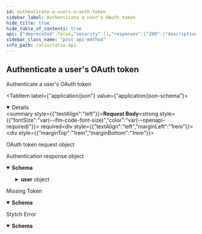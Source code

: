 ```yaml
---
id: authenticate-a-users-o-auth-token
sidebar_label: Authenticate a user's OAuth token
hide_title: true
hide_table_of_contents: true
api: {"deprecated":false,"security":[],"responses":{"200":{"description":"Authentication response object","content":{"application/json":{"schema":{"description":"","required":["sessionJwt"],"type":"object","properties":{"sessionJwt":{"description":"The authenticated Bearer token","type":"string"},"user":{"description":"The user object","required":["id","status","email","firstName","lastName","country","phone","nationality","occupation","currency","preferredMfaMethod"],"type":"object","properties":{"id":{"description":"The unique identifier of the user","type":"string"},"createTime":{"description":"The time the user was created","type":"string"},"updateTime":{"description":"The time the user was last updated","type":"string"},"status":{"description":"The status of the user","type":"string","enum":["ONBOARDING","KYC_SUBMITTED","KYC_DECLINED","FLAGGED","ACTIVE"]},"email":{"description":"The email of the user","type":"string"},"firstName":{"description":"The first name of the user","type":"string"},"middleName":{"description":"The middle name of the user","type":"string"},"lastName":{"description":"The last name of the user","type":"string"},"country":{"description":"The country of the user","type":"string"},"phone":{"description":"The phone number of the user","type":"string"},"payrollProvider":{"description":"The payroll provider of the user","type":"string","enum":["OTHER","ADP","WORKDAY","PAYCHEX","GUSTO","MANUAL"]},"nationality":{"description":"The nationality of the user","type":"string"},"occupation":{"description":"The occupation of the user","type":"string"},"currency":{"description":"The fiat currency of the user","type":"string"},"totalAllocation":{"description":"The total payroll allocation of the user","type":"string"},"preferredMfaMethod":{"description":"The preferred MFA method of the user","type":"string","enum":["OTP_SMS","TOTP"]},"accountNumber":{"description":"The Ratio bank account number of the user","type":"string"},"routingNumber":{"description":"The Ratio bank routing number of the user","type":"string"},"bankAccount":{"description":"The bank account of the user","required":["name","mask"],"type":"object","properties":{"name":{"description":"The name of the bank account","type":"string"},"mask":{"description":"The account number mask","type":"string"}}}}},"email":{"description":"The email of the user","type":"string"}}}}}},"400":{"description":"Missing Token","content":{"application/json":{"schema":{"description":"","type":"object","properties":{"message":{"description":"Error message","type":"string"},"createTime":{"description":"Error creation time","type":"string"},"code":{"description":"Error code","type":"string"},"data":{"description":"Error data","type":"object"}}}}}},"502":{"description":"Stytch Error","content":{"application/json":{"schema":{"description":"","type":"object","properties":{"message":{"description":"Error message","type":"string"},"createTime":{"description":"Error creation time","type":"string"},"code":{"description":"Error code","type":"string"},"data":{"description":"Error data","type":"object"}}}}}}},"parameters":[],"tags":["Auth"],"requestBody":{"content":{"application/json":{"schema":{"description":"","required":["token"],"type":"object","properties":{"token":{"description":"The token to authenticate","type":"string"}}}}},"description":"OAuth token request object","required":true},"description":"Authenticate a user's OAuth token","method":"post","path":"/auth/oauth","servers":[{"url":"http://localhost:3001","description":"Local server"},{"url":"https://api.dev.ratio.me","description":"Development server"},{"url":"https://api.staging.ratio.me","description":"Staging server"},{"url":"https://api.ratio.me","description":"Production server"}],"securitySchemes":{"JWT":{"type":"http","scheme":"bearer","bearerFormat":"JWT"}},"jsonRequestBodyExample":{"token":"string"},"info":{"title":"Ratio API","description":"API endpoints and models for using the Ratio service","contact":{"name":"API Support","url":"https://help.ratio.me","email":"support@ratio.me"},"termsOfService":"http://developer.ratio.me/terms/","version":"1.0.0"},"postman":{"name":"Authenticate a user's OAuth token","description":{"type":"text/plain"},"url":{"path":["auth","oauth"],"host":["{{baseUrl}}"],"query":[],"variable":[]},"header":[{"key":"Content-Type","value":"application/json"},{"key":"Accept","value":"application/json"}],"method":"POST","body":{"mode":"raw","raw":"\"\"","options":{"raw":{"language":"json"}}}}}
sidebar_class_name: "post api-method"
info_path: ratio/ratio-api
---
```



## Authenticate a user&#39;s OAuth token



Authenticate a user&#39;s OAuth token

<MimeTabs><TabItem label={"application/json"} value={"application/json-schema"}><details style={{}} data-collapsed={false} open={true}><summary style={{"textAlign":"left"}}><strong>Request Body</strong><strong style={{"fontSize":"var(--ifm-code-font-size)","color":"var(--openapi-required)"}}> required</strong></summary><div style={{"textAlign":"left","marginLeft":"1rem"}}><div style={{"marginTop":"1rem","marginBottom":"1rem"}}>

OAuth token request object

</div></div><ul style={{"marginLeft":"1rem"}}><SchemaItem collapsible={false} name={"token"} required={true} schemaDescription={"The token to authenticate"} schemaName={"string"} qualifierMessage={undefined} defaultValue={undefined}></SchemaItem></ul></details></TabItem></MimeTabs><div><ApiTabs><TabItem label={"200"} value={"200"}><div>

Authentication response object

</div><div><MimeTabs groupId={"mime-type"}><TabItem label={"application/json"} value={"application/json"}><SchemaTabs groupId={"schema-tabs"}><TabItem label={"Schema"} value={"Schema"}><details style={{}} data-collapsed={false} open={true}><summary style={{"textAlign":"left"}}><strong>Schema</strong></summary><div style={{"textAlign":"left","marginLeft":"1rem"}}></div><ul style={{"marginLeft":"1rem"}}><SchemaItem collapsible={false} name={"sessionJwt"} required={false} schemaDescription={"The authenticated Bearer token"} schemaName={"string"} qualifierMessage={undefined} defaultValue={undefined}></SchemaItem><SchemaItem collapsible={true} className={"schemaItem"}><details style={{}}><summary style={{}}><strong>user</strong><span style={{"opacity":"0.6"}}> object</span></summary><div style={{"marginLeft":"1rem"}}><div style={{"marginTop":".5rem","marginBottom":".5rem"}}>

The user object

</div><SchemaItem collapsible={false} name={"id"} required={false} schemaDescription={"The unique identifier of the user"} schemaName={"string"} qualifierMessage={undefined} defaultValue={undefined}></SchemaItem><SchemaItem collapsible={false} name={"createTime"} required={false} schemaDescription={"The time the user was created"} schemaName={"string"} qualifierMessage={undefined} defaultValue={undefined}></SchemaItem><SchemaItem collapsible={false} name={"updateTime"} required={false} schemaDescription={"The time the user was last updated"} schemaName={"string"} qualifierMessage={undefined} defaultValue={undefined}></SchemaItem><SchemaItem collapsible={false} name={"status"} required={false} schemaDescription={"The status of the user"} schemaName={"string"} qualifierMessage={"**Possible values:** [`ONBOARDING`, `KYC_SUBMITTED`, `KYC_DECLINED`, `FLAGGED`, `ACTIVE`]"} defaultValue={undefined}></SchemaItem><SchemaItem collapsible={false} name={"email"} required={false} schemaDescription={"The email of the user"} schemaName={"string"} qualifierMessage={undefined} defaultValue={undefined}></SchemaItem><SchemaItem collapsible={false} name={"firstName"} required={false} schemaDescription={"The first name of the user"} schemaName={"string"} qualifierMessage={undefined} defaultValue={undefined}></SchemaItem><SchemaItem collapsible={false} name={"middleName"} required={false} schemaDescription={"The middle name of the user"} schemaName={"string"} qualifierMessage={undefined} defaultValue={undefined}></SchemaItem><SchemaItem collapsible={false} name={"lastName"} required={false} schemaDescription={"The last name of the user"} schemaName={"string"} qualifierMessage={undefined} defaultValue={undefined}></SchemaItem><SchemaItem collapsible={false} name={"country"} required={false} schemaDescription={"The country of the user"} schemaName={"string"} qualifierMessage={undefined} defaultValue={undefined}></SchemaItem><SchemaItem collapsible={false} name={"phone"} required={false} schemaDescription={"The phone number of the user"} schemaName={"string"} qualifierMessage={undefined} defaultValue={undefined}></SchemaItem><SchemaItem collapsible={false} name={"payrollProvider"} required={false} schemaDescription={"The payroll provider of the user"} schemaName={"string"} qualifierMessage={"**Possible values:** [`OTHER`, `ADP`, `WORKDAY`, `PAYCHEX`, `GUSTO`, `MANUAL`]"} defaultValue={undefined}></SchemaItem><SchemaItem collapsible={false} name={"nationality"} required={false} schemaDescription={"The nationality of the user"} schemaName={"string"} qualifierMessage={undefined} defaultValue={undefined}></SchemaItem><SchemaItem collapsible={false} name={"occupation"} required={false} schemaDescription={"The occupation of the user"} schemaName={"string"} qualifierMessage={undefined} defaultValue={undefined}></SchemaItem><SchemaItem collapsible={false} name={"currency"} required={false} schemaDescription={"The fiat currency of the user"} schemaName={"string"} qualifierMessage={undefined} defaultValue={undefined}></SchemaItem><SchemaItem collapsible={false} name={"totalAllocation"} required={false} schemaDescription={"The total payroll allocation of the user"} schemaName={"string"} qualifierMessage={undefined} defaultValue={undefined}></SchemaItem><SchemaItem collapsible={false} name={"preferredMfaMethod"} required={false} schemaDescription={"The preferred MFA method of the user"} schemaName={"string"} qualifierMessage={"**Possible values:** [`OTP_SMS`, `TOTP`]"} defaultValue={undefined}></SchemaItem><SchemaItem collapsible={false} name={"accountNumber"} required={false} schemaDescription={"The Ratio bank account number of the user"} schemaName={"string"} qualifierMessage={undefined} defaultValue={undefined}></SchemaItem><SchemaItem collapsible={false} name={"routingNumber"} required={false} schemaDescription={"The Ratio bank routing number of the user"} schemaName={"string"} qualifierMessage={undefined} defaultValue={undefined}></SchemaItem><SchemaItem collapsible={true} className={"schemaItem"}><details style={{}}><summary style={{}}><strong>bankAccount</strong><span style={{"opacity":"0.6"}}> object</span></summary><div style={{"marginLeft":"1rem"}}><div style={{"marginTop":".5rem","marginBottom":".5rem"}}>

The bank account of the user

</div><SchemaItem collapsible={false} name={"name"} required={false} schemaDescription={"The name of the bank account"} schemaName={"string"} qualifierMessage={undefined} defaultValue={undefined}></SchemaItem><SchemaItem collapsible={false} name={"mask"} required={false} schemaDescription={"The account number mask"} schemaName={"string"} qualifierMessage={undefined} defaultValue={undefined}></SchemaItem></div></details></SchemaItem></div></details></SchemaItem><SchemaItem collapsible={false} name={"email"} required={false} schemaDescription={"The email of the user"} schemaName={"string"} qualifierMessage={undefined} defaultValue={undefined}></SchemaItem></ul></details></TabItem><TabItem label={"Example (from schema)"} value={"Example (from schema)"}><ResponseSamples responseExample={"{\n  \"sessionJwt\": \"string\",\n  \"user\": {\n    \"id\": \"string\",\n    \"createTime\": \"string\",\n    \"updateTime\": \"string\",\n    \"status\": \"ONBOARDING\",\n    \"email\": \"string\",\n    \"firstName\": \"string\",\n    \"middleName\": \"string\",\n    \"lastName\": \"string\",\n    \"country\": \"string\",\n    \"phone\": \"string\",\n    \"payrollProvider\": \"OTHER\",\n    \"nationality\": \"string\",\n    \"occupation\": \"string\",\n    \"currency\": \"string\",\n    \"totalAllocation\": \"string\",\n    \"preferredMfaMethod\": \"OTP_SMS\",\n    \"accountNumber\": \"string\",\n    \"routingNumber\": \"string\",\n    \"bankAccount\": {\n      \"name\": \"string\",\n      \"mask\": \"string\"\n    }\n  },\n  \"email\": \"string\"\n}"} language={"json"}></ResponseSamples></TabItem></SchemaTabs></TabItem></MimeTabs></div></TabItem><TabItem label={"400"} value={"400"}><div>

Missing Token

</div><div><MimeTabs groupId={"mime-type"}><TabItem label={"application/json"} value={"application/json"}><SchemaTabs groupId={"schema-tabs"}><TabItem label={"Schema"} value={"Schema"}><details style={{}} data-collapsed={false} open={true}><summary style={{"textAlign":"left"}}><strong>Schema</strong></summary><div style={{"textAlign":"left","marginLeft":"1rem"}}></div><ul style={{"marginLeft":"1rem"}}><SchemaItem collapsible={false} name={"message"} required={false} schemaDescription={"Error message"} schemaName={"string"} qualifierMessage={undefined} defaultValue={undefined}></SchemaItem><SchemaItem collapsible={false} name={"createTime"} required={false} schemaDescription={"Error creation time"} schemaName={"string"} qualifierMessage={undefined} defaultValue={undefined}></SchemaItem><SchemaItem collapsible={false} name={"code"} required={false} schemaDescription={"Error code"} schemaName={"string"} qualifierMessage={undefined} defaultValue={undefined}></SchemaItem><SchemaItem collapsible={false} name={"data"} required={false} schemaDescription={"Error data"} schemaName={"object"} qualifierMessage={undefined} defaultValue={undefined}></SchemaItem></ul></details></TabItem><TabItem label={"Example (from schema)"} value={"Example (from schema)"}><ResponseSamples responseExample={"{\n  \"message\": \"string\",\n  \"createTime\": \"string\",\n  \"code\": \"string\",\n  \"data\": {}\n}"} language={"json"}></ResponseSamples></TabItem></SchemaTabs></TabItem></MimeTabs></div></TabItem><TabItem label={"502"} value={"502"}><div>

Stytch Error

</div><div><MimeTabs groupId={"mime-type"}><TabItem label={"application/json"} value={"application/json"}><SchemaTabs groupId={"schema-tabs"}><TabItem label={"Schema"} value={"Schema"}><details style={{}} data-collapsed={false} open={true}><summary style={{"textAlign":"left"}}><strong>Schema</strong></summary><div style={{"textAlign":"left","marginLeft":"1rem"}}></div><ul style={{"marginLeft":"1rem"}}><SchemaItem collapsible={false} name={"message"} required={false} schemaDescription={"Error message"} schemaName={"string"} qualifierMessage={undefined} defaultValue={undefined}></SchemaItem><SchemaItem collapsible={false} name={"createTime"} required={false} schemaDescription={"Error creation time"} schemaName={"string"} qualifierMessage={undefined} defaultValue={undefined}></SchemaItem><SchemaItem collapsible={false} name={"code"} required={false} schemaDescription={"Error code"} schemaName={"string"} qualifierMessage={undefined} defaultValue={undefined}></SchemaItem><SchemaItem collapsible={false} name={"data"} required={false} schemaDescription={"Error data"} schemaName={"object"} qualifierMessage={undefined} defaultValue={undefined}></SchemaItem></ul></details></TabItem><TabItem label={"Example (from schema)"} value={"Example (from schema)"}><ResponseSamples responseExample={"{\n  \"message\": \"string\",\n  \"createTime\": \"string\",\n  \"code\": \"string\",\n  \"data\": {}\n}"} language={"json"}></ResponseSamples></TabItem></SchemaTabs></TabItem></MimeTabs></div></TabItem></ApiTabs></div>
      